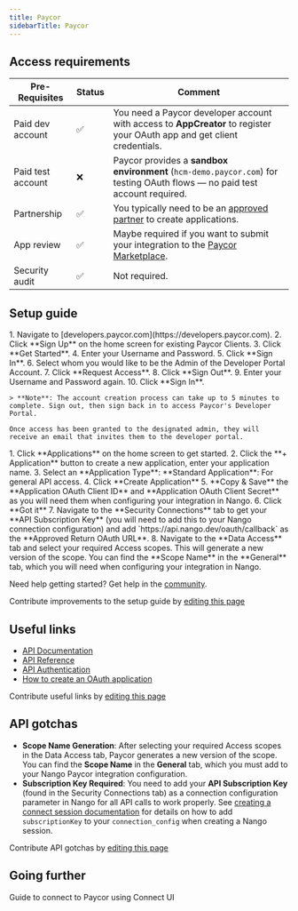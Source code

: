 ```yaml
---
title: Paycor
sidebarTitle: Paycor
---
```



<Overview />
<PreBuiltTooling />
<PreBuiltUseCases />

## Access requirements
| Pre-Requisites    | Status | Comment                                                                                                                                                  |
| ----------------- | ------ | -------------------------------------------------------------------------------------------------------------------------------------------------------- |
| Paid dev account  | ✅      | You need a Paycor developer account with access to **AppCreator** to register your OAuth app and get client credentials.                                 |
| Paid test account | ❌      | Paycor provides a **sandbox environment** (`hcm-demo.paycor.com`) for testing OAuth flows — no paid test account required.                               |
| Partnership       | ✅      | You typically need to be an [approved partner](https://developers.paycor.com/join-developer-portal) to create applications. |
| App review        | ✅     | Maybe required if you want to submit your integration to the [Paycor Marketplace](https://marketplace.paycor.com/en-US/listing). |
| Security audit    | ✅     | Not required. |

## Setup guide

<Steps>
  <Step title="Create a developer account">
    1. Navigate to [developers.paycor.com](https://developers.paycor.com).
    2. Click **Sign Up** on the home screen for existing Paycor Clients.
    3. Click **Get Started**.
    4. Enter your Username and Password.
    5. Click **Sign In**.
    6. Select whom you would like to be the Admin of the Developer Portal Account.
    7. Click **Request Access**.
    8. Click **Sign Out**.
    9. Enter your Username and Password again.
    10. Click **Sign In**.

    > **Note**: The account creation process can take up to 5 minutes to complete. Sign out, then sign back in to access Paycor's Developer Portal.

    Once access has been granted to the designated admin, they will receive an email that invites them to the developer portal.
  </Step>
  <Step title="Build your application">
    1. Click **Applications** on the home screen to get started.
    2. Click the **+ Application** button to create a new application, enter your application name.
    3. Select an **Application Type**: **Standard Application**: For general API access.
    4. Click **Create Application**
    5. **Copy & Save** the **Application OAuth Client ID** and **Application OAuth Client Secret** as you will need them when configuring your integration in Nango.
    6. Click **Got it**
    7. Navigate to the **Security Connections** tab to get your **API Subscription Key** (you will need to add this to your Nango connection configuration) and add `https://api.nango.dev/oauth/callback` as the **Approved Return OAuth URL**.
    8. Navigate to the **Data Access** tab and select your required Access scopes. This will generate a new version of the scope. You can find the **Scope Name** in the **General** tab, which you will need when configuring your integration in Nango. 
  </Step>
</Steps>

<Tip>Need help getting started? Get help in the [community](https://nango.dev/slack).</Tip>

<Note>Contribute improvements to the setup guide by [editing this page](https://github.com/nangohq/nango/tree/master/docs-v2/integrations/all/paycor.mdx)</Note>

## Useful links
-   [API Documentation](https://developers.paycor.com/guides#welcome)
-   [API Reference](https://developers.paycor.com/explore)
-   [API Authentication](https://developers.paycor.com/guides#authorization)
-   [How to create an OAuth application](https://developers.paycor.com/guides#step-2-build-application)

<Note>Contribute useful links by [editing this page](https://github.com/nangohq/nango/tree/master/docs-v2/integrations/all/paycor.mdx)</Note>

## API gotchas

- **Scope Name Generation**: After selecting your required Access scopes in the Data Access tab, Paycor generates a new version of the scope. You can find the **Scope Name** in the **General** tab, which you must add to your Nango Paycor integration configuration.
- **Subscription Key Required**: You need to add your **API Subscription Key** (found in the Security Connections tab) as a connection configuration parameter in Nango for all API calls to work properly. See [creating a connect session documentation](/reference/api/connect/sessions/create#body-integrations-config-defaults) for details on how to add `subscriptionKey` to your `connection_config` when creating a Nango session.

<Note>Contribute API gotchas by [editing this page](https://github.com/nangohq/nango/tree/master/docs-v2/integrations/all/paycor.mdx)</Note>

## Going further

<Card title="Connect to Paycor" icon="link" href="/integrations/all/paycor/connect" horizontal>
  Guide to connect to Paycor using Connect UI
</Card>
